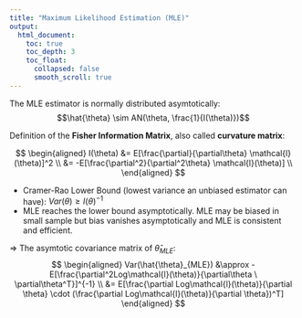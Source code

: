 ```yaml
---
title: "Maximum Likelihood Estimation (MLE)"
output:
  html_document:
    toc: true
    toc_depth: 3
    toc_float:
      collapsed: false
      smooth_scroll: true
---
```

The MLE estimator is normally distributed asymtotically: 
$$\hat{\theta} \sim AN(\theta, \frac{1}{I(\theta)})$$

Definition of the **Fisher Information Matrix**, also called **curvature matrix**:

$$
\begin{aligned}
I(\theta) &= E[\frac{\partial}{\partial\theta} \mathcal{l}(\theta)]^2 \\
&= -E[\frac{\partial^2}{\partial^2\theta} \mathcal{l}(\theta)] \\
\end{aligned}
$$



* Cramer-Rao Lower Bound (lowest variance an unbiased estimator can have):
  $Var(\theta) \geq I(\theta)^{-1}$
* MLE reaches the lower bound asymptotically. MLE may be biased in small sample but bias vanishes asymptotically and MLE is consistent and efficient.

$\Rightarrow$ The asymtotic covariance matrix of $\hat{\theta}_{MLE}$:  
$$
\begin{aligned}
Var(\hat{\theta}_{MLE}) &\approx -E[\frac{\partial^2Log\mathcal{l}(\theta)}{\partial\theta \ \partial\theta^T}]^{-1} \\
&= E[\frac{\partial Log\mathcal{l}(\theta)}{\partial \theta} \cdot (\frac{\partial Log\mathcal{l}(\theta)}{\partial \theta})^T]
\end{aligned}
$$







